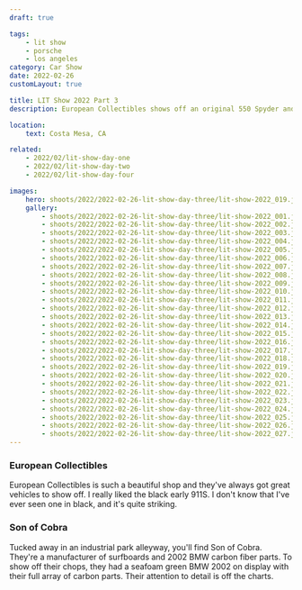 ```yaml
---
draft: true

tags:
    - lit show
    - porsche
    - los angeles
category: Car Show
date: 2022-02-26
customLayout: true

title: LIT Show 2022 Part 3
description: European Collectibles shows off an original 550 Spyder and Son of Cobra displays their carbon-bodied 2002 BMW.

location:
    text: Costa Mesa, CA

related:
    - 2022/02/lit-show-day-one
    - 2022/02/lit-show-day-two
    - 2022/02/lit-show-day-four

images:
    hero: shoots/2022/2022-02-26-lit-show-day-three/lit-show-2022_019.jpg
    gallery:
        - shoots/2022/2022-02-26-lit-show-day-three/lit-show-2022_001.jpg
        - shoots/2022/2022-02-26-lit-show-day-three/lit-show-2022_002.jpg
        - shoots/2022/2022-02-26-lit-show-day-three/lit-show-2022_003.jpg
        - shoots/2022/2022-02-26-lit-show-day-three/lit-show-2022_004.jpg
        - shoots/2022/2022-02-26-lit-show-day-three/lit-show-2022_005.jpg
        - shoots/2022/2022-02-26-lit-show-day-three/lit-show-2022_006.jpg
        - shoots/2022/2022-02-26-lit-show-day-three/lit-show-2022_007.jpg
        - shoots/2022/2022-02-26-lit-show-day-three/lit-show-2022_008.jpg
        - shoots/2022/2022-02-26-lit-show-day-three/lit-show-2022_009.jpg
        - shoots/2022/2022-02-26-lit-show-day-three/lit-show-2022_010.jpg
        - shoots/2022/2022-02-26-lit-show-day-three/lit-show-2022_011.jpg
        - shoots/2022/2022-02-26-lit-show-day-three/lit-show-2022_012.jpg
        - shoots/2022/2022-02-26-lit-show-day-three/lit-show-2022_013.jpg
        - shoots/2022/2022-02-26-lit-show-day-three/lit-show-2022_014.jpg
        - shoots/2022/2022-02-26-lit-show-day-three/lit-show-2022_015.jpg
        - shoots/2022/2022-02-26-lit-show-day-three/lit-show-2022_016.jpg
        - shoots/2022/2022-02-26-lit-show-day-three/lit-show-2022_017.jpg
        - shoots/2022/2022-02-26-lit-show-day-three/lit-show-2022_018.jpg
        - shoots/2022/2022-02-26-lit-show-day-three/lit-show-2022_019.jpg
        - shoots/2022/2022-02-26-lit-show-day-three/lit-show-2022_020.jpg
        - shoots/2022/2022-02-26-lit-show-day-three/lit-show-2022_021.jpg
        - shoots/2022/2022-02-26-lit-show-day-three/lit-show-2022_022.jpg
        - shoots/2022/2022-02-26-lit-show-day-three/lit-show-2022_023.jpg
        - shoots/2022/2022-02-26-lit-show-day-three/lit-show-2022_024.jpg
        - shoots/2022/2022-02-26-lit-show-day-three/lit-show-2022_025.jpg
        - shoots/2022/2022-02-26-lit-show-day-three/lit-show-2022_026.jpg
        - shoots/2022/2022-02-26-lit-show-day-three/lit-show-2022_027.jpg
---
```


### European Collectibles

European Collectibles is such a beautiful shop and they've always got great vehicles to show off. I really liked the black early 911S. I don't know that I've ever seen one in black, and it's quite striking.

### Son of Cobra

Tucked away in an industrial park alleyway, you'll find Son of Cobra. They're a manufacturer of surfboards and 2002 BMW carbon fiber parts. To show off their chops, they had a seafoam green BMW 2002 on display with their full array of carbon parts. Their attention to detail is off the charts.
